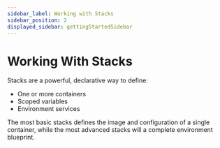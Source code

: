 ```yaml
---
sidebar_label: Working with Stacks 
sidebar_position: 2
displayed_sidebar: gettingStartedSidebar
---
```


# Working With Stacks
Stacks are a powerful, declarative way to define:

* One or more containers 
* Scoped variables
* Environment services  

The most basic stacks defines the image and configuration of a single container, while the most advanced stacks will a complete environment blueprint.





